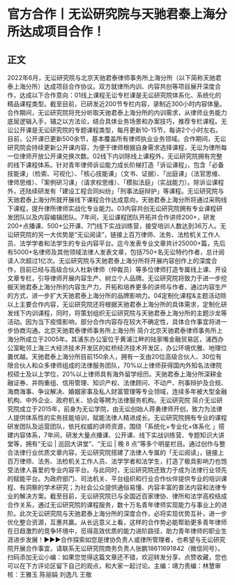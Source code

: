 # 官方合作丨无讼研究院与天驰君泰上海分所达成项目合作！
## 正文
2022年6月，无讼研究院与北京天驰君泰律师事务所上海分所（以下简称天驰君泰上海分所）达成项目合作协议。双方就律所内训、内容共创等项目展开深度合作，达成以下合作意向：01线上课程无讼专栏课是无讼研究院体系化、系统化的精品课程类型。截至目前，已研发近200节专栏内容，录制近300小时内容体量。合作期间，无讼研究院将充分听取天驰君泰上海分所的内训需求，从律师业务能力底层逻辑入手，辅之以方法论，结合具体业务场景和办案技巧，推荐专栏课程。无讼公开课是无讼研究院的专题课程类型，每月更新10-15节，每讲2个小时左右。目前，公开课已更新500余节，基本覆盖所有律师执业业务领域。合作期间，无讼研究院会持续更新公开课内容，为便于律师根据自身需求选择课程，无讼为律所每一位律师开放公开课兑换次数。02线下内训除线上课程外，无讼研究院拥有完整的线下课程体系。针对青年律师诉讼能力成长阶梯打造「诉讼课程」，包含「必备技能课」（检索、可视化）、「核心技能课」（文书、证据）、「出庭课」（法官思维、律师思维）、「案例研习课」（请求权思维）、「模拟法庭」（实战能力）。除诉讼课程外，还陆续研发有「建设工程合同纠纷」「刑事法庭辩护」等课程。无讼研究院与天驰君泰上海分所就开展线下课程合作达成意向，天驰君泰上海分所将通过采购线下课程，提升律所律师实战化专业能力。03内容共创无讼研究院拥有专业课程研发团队以及内容编辑团队。7年间，无讼课程团队开拓并合作讲师200+，研发200+点播课、500+公开课、7门线下实战训练营，接受培训人数达到36万人。无讼研究院的另一大优势是“无讼阅读”，链接上百万律师、法务、法检机关工作人员、法学学者和法学生的专业内容平台。迄今发表专业文章共计25000+篇，先后有5000+名律师及其他领域法律人发表文章，包括750+名无讼特约作者，总计阅读人次超过1亿次。无讼研究院与天驰君泰上海分所将开展内容创作上的深度合作，目前已经与高级合伙人杜新律师（仲裁员）等多位律师打造专属线上课、开设文章专栏，引导律师开展内容生产、树立个人品牌。无讼研究院将致力于进一步挖掘天驰君泰上海分所的内容生产力，开拓和培养更多的讲师与作者，通过内容生产的方式，进一步扩大天驰君泰上海分所的品牌影响力。04定制化课程&主题活动除以上主要合作内容，无讼研究院还将根据天驰君泰上海分所的具体需求，定制化研发线下内训课程，同时，将策划组织无讼研究院与天驰君泰上海分所的主题沙龙等活动。因为当下疫情影响，部分合作内容存在较大不确定性，具体合作事宜将进一步协商沟通。北京天驰君泰律师事务所上海分所 简介北京天驰君泰律师事务所上海分所成立于2005年。其浦东办公室位于黄浦江畔的陆家嘴金融贸易区，浦西办公室毗邻上海三大经济技术开发区的虹桥经济技术开发区，办公环境优雅、地理位置优越。天驰君泰上海分所目前150余人，拥有一支由20位高级合伙人、30位有限合伙人和众多律师组成的法律服务团队，70%以上律师获得国内外知名法律院校硕士及以上学位，20%以上律师具有海外留学经历。天驰君泰上海分所深耕金融证券、并购重组、信用管理、知识产权、法律顾问、不动产、刑事辩护及合规、海商海事、争议解决、婚姻家事及私人财富管理等专业领域，连续多年被大型金融机构、中外企业、政府机关、协会等聘为法律服务机构。无讼研究院 简介无讼研究院成立于2015年，前身为无讼学院，由无讼创始人蒋勇律师开创，致力为法律人提供体系性的实务技能培训，赋能法律人精进成长。无讼研究院拥有专业的课程研发团队及运营团队，依托权威的讲师资源，围绕「系统化+专业化+体系化 」搭建内容体系，7年间，研发大量点播课、公开课、线下实战训练营、专题知识大讲堂等，拥有“无讼 | 巡回大讲堂”、“无讼 | 晚 8 点”等多个明星栏目。通过创作与整合法律行业优质文章内容，无讼研究院搭建了法律人专属的「无讼阅读」，链接上百万律师、法务、法检机关工作人员、法学学者和法学生，打造了极具影响力也饱受法律人喜爱的专业内容平台。与此同时，无讼研究院还致力于成为法律行业领先的赋能平台。为政府部门、司法机关、平台组织和行业合作伙伴提供专业的培训课程、有洞察的学术研究；为社会公众提供通俗易懂、内容丰富的普法内容和法律专业的解决方案。截至目前，无讼研究院已与全国近百家律协、律所和法学高校结成合作关系，通过无讼研究院的课程服务，数十万名青年律师实现能力与事业上的进阶。此次无讼研究院与天驰君泰上海分所的深度合作，必将实现优势互补，进一步优化整合资源，互惠共赢。从长远意义上看，这样的合作势必能帮助更多青年律师在日趋激烈的竞争环境中，觅得高效优质的能力进阶路径，助力青年律师的职业生涯进步发展！►►►合作探索如您是律协负责人或律所管理者，也希望与无讼研究院开展合作事宜，请联系无讼研究院商务负责人张鹏18611691842（微信同号）。扫码添加无讼小编：如果您觉得这篇文章还不错，欢迎转发分享、点赞收藏，您也可以在下方评论区留下自己的观点，和大家一起讨论。主编：靖力责编：林慧审核：王雅玉 陈丽娟 刘逸凡 王敬